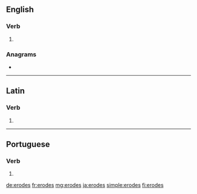 ==English==

===Verb===
{{head|en|verb form}}

# {{en-third-person singular of|erode}}

===Anagrams===
* {{l|en|redoes}}

----

==Latin==

===Verb===
{{la-verb-form|ērōdēs}}

# {{inflection of|ērōdō||2|s|futr|actv|indc|lang=la}}

----

==Portuguese==

===Verb===
{{pt-verb-form}}

# {{pt-verb-form-of|erodir}}

[[de:erodes]]
[[fr:erodes]]
[[mg:erodes]]
[[ja:erodes]]
[[simple:erodes]]
[[fi:erodes]]